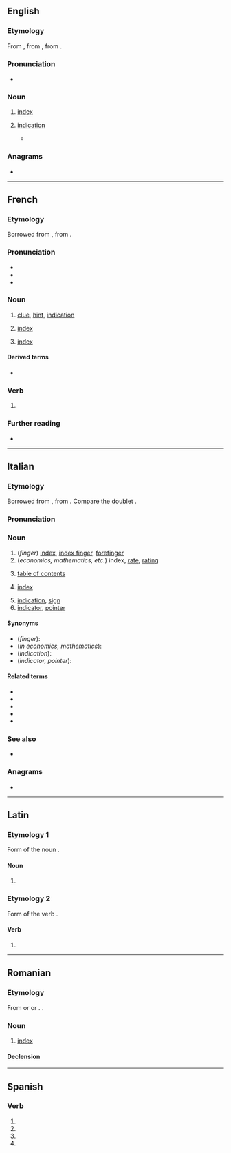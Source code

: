 {{also|Indice|índice|indicé}}
==English==

===Etymology===
From {{uder|en|fro|indice}}, from {{uder|en|la|indicium}}, from {{m|la|index}}.

===Pronunciation===
* {{IPA|en|/ˈɪndɪs/}}

===Noun===
{{en-noun}}

# {{lb|en|obsolete}} [[index]]
# {{lb|en|obsolete}} [[indication]]
#* {{RQ:Jonson Underwoods|passage=You know (without my flatt'ring you) too much / For me to be your '''indice'''}}

{{Webster 1913}}

===Anagrams===
* {{anagrams|en|a=cdeiin|Cindie|ceinid|dienic|incide}}

----

==French==

===Etymology===
Borrowed from {{bor|fr|la|indicium}}, from {{m|la|indicō||point out, indicate, show}}.

===Pronunciation===
* {{fr-IPA}}
* {{audio|fr|LL-Q150 (fra)-Lepticed7-indice.wav|Audio}}
* {{audio|fr|LL-Q150 (fra)-DenisdeShawi-indice.wav|Audio (CAN)}}

===Noun===
{{fr-noun|m}}

# [[clue]], [[hint]], [[indication]]
# {{lb|fr|finance}} [[index]]
# {{lb|fr|computing}} [[index]]

====Derived terms====
* {{l|fr|indice de masse corporelle}}

===Verb===
{{head|fr|verb form}}

# {{inflection of|fr|indicer||1//3|s|pres|ind//sub|;|2|s|impr}}

===Further reading===
* {{R:TLFi}}

----

==Italian==

===Etymology===
Borrowed from {{uder|it|la|index|index, indicem|sign, indication; index}}, from {{m|la|indicō||point out, indicate, show}}. Compare the doublet {{m|it|endice}}.

===Pronunciation===
{{it-pr|ìndice}}

===Noun===
{{it-noun|m}}

# (''finger'') [[index]], [[index finger]], [[forefinger]]
# (''economics, mathematics, etc.'') index, [[rate]], [[rating]]
# {{lb|it|books}} [[table of contents]]
# {{lb|it|books|short for [[indice analitico]]}} [[index]]
# [[indication]], [[sign]]
# [[indicator]], [[pointer]]

====Synonyms====
* (''finger''): {{l|it|dito indice}}
* (''in economics, mathematics''): {{l|it|tasso}}
* (''indication''): {{l|it|indizio}}
* (''indicator, pointer''): {{l|it|lancetta}}

====Related terms====
* {{l|it|indicare}}
* {{l|it|indice analitico}}
* {{l|it|indice dei prezzi}}
* {{l|it|indice dei prezzi al consumo}}
* {{l|it|indicativo}}

===See also===
* {{l|it|dito}}

===Anagrams===
* {{anagrams|it|a=cdeiin|cinedi|cnidie|endici|incedi|incide}}

----

==Latin==

===Etymology 1===
Form of the noun {{m|la|index}}.

====Noun====
{{la-noun-form|indice}}

# {{inflection of|la|index||abl|s}}

===Etymology 2===
Form of the verb {{m|la|indīcō||[I]&nbsp;proclaim, announce}}.

====Verb====
{{la-verb-form|indīce}}

# {{inflection of|la|indīcō||2|s|pres|actv|impr}}

----

==Romanian==

===Etymology===
From {{bor|ro|it|indice}} or {{bor|ro|fr|indice}} or {{bor|ro|la|index}}. {{doublet|ro|index|indiciu}}.

===Noun===
{{ro-noun|m|indici}}

# [[index]]

====Declension====
{{ro-noun-m|pl=indici}}

----

==Spanish==

===Verb===
{{head|es|verb form}}

# {{es-verb form of|ending=ar|mood=imperative|pers=2|formal=yes|number=singular|indizar}}
# {{es-verb form of|ending=ar|mood=subjunctive|tense=present|pers=1|number=singular|indizar}}
# {{es-verb form of|ending=ar|mood=subjunctive|tense=present|pers=2|formal=yes|number=singular|indizar}}
# {{es-verb form of|ending=ar|mood=subjunctive|tense=present|pers=3|number=singular|indizar}}